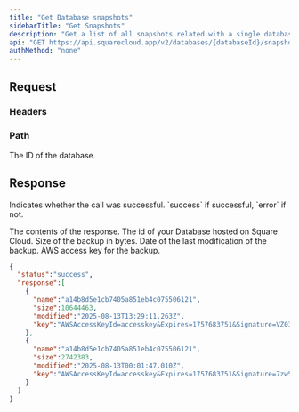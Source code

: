 ```yaml
---
title: "Get Database snapshots"
sidebarTitle: "Get Snapshots"
description: "Get a list of all snapshots related with a single database"
api: "GET https://api.squarecloud.app/v2/databases/{databaseId}/snapshots"
authMethod: "none"
---
```



## Request

### Headers

<Authorization />

### Path

<ParamField path="databaseId" type="string" placeholder="Database ID" required>
  The ID of the database.
</ParamField>

## Response

<ResponseField name="status" type="string">
  Indicates whether the call was successful. `success` if successful, `error` if not.
</ResponseField>
<ResponseField name="response" type="array">

The contents of the response.
<Expandable title="Toggle object">
<ResponseField name="name" type="string">
  The id of your Database hosted on Square Cloud.
</ResponseField>
<ResponseField name="size" type="number">
  Size of the backup in bytes.
</ResponseField>
<ResponseField name="modified" type="string">
  Date of the last modification of the backup.
</ResponseField>
<ResponseField name="key" type="string">
  AWS access key for the backup.
</ResponseField>
</Expandable>
</ResponseField>
<ResponseExample>
```json
{
  "status":"success",
  "response":[
    {
      "name":"a14b8d5e1cb7405a851eb4c075506121",
      "size":10644463,
      "modified":"2025-08-13T13:29:11.263Z",
      "key":"AWSAccessKeyId=accesskey&Expires=1757683751&Signature=VZ03MSxcNw3%2FtPezXv0IhTs0jq4%3D&versionId=45ec0b49-9af6-445e-a55c-abd7ec5278b2"
    },
    {
      "name":"a14b8d5e1cb7405a851eb4c075506121",
      "size":2742383,
      "modified":"2025-08-13T00:01:47.010Z",
      "key":"AWSAccessKeyId=accesskey&Expires=1757683751&Signature=7zw5apjyaOd1xPZl3gRgp8Y4yEs%3D&versionId=f65e1378-8717-45c5-8aec-bb233eedb5ce"
    }
  ]
}
```
</ResponseExample>